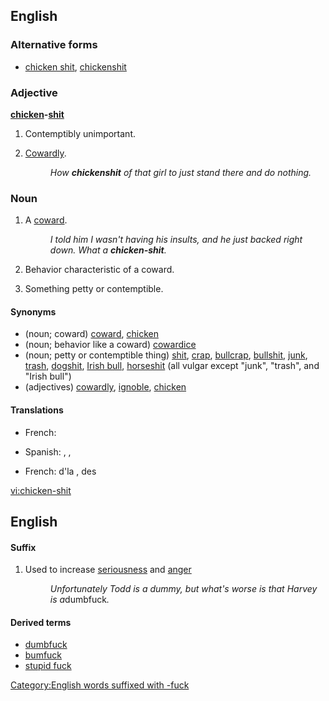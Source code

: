 ==English==

===Alternative forms===
* [[chicken shit]], [[chickenshit]]

===Adjective===
'''[[chicken]]-[[shit]]'''

# {{vulgar|slang}} Contemptibly unimportant.
# {{vulgar|slang}} [[cowardly|Cowardly]].
#: ''How '''chickenshit''' of that girl to just stand there and do nothing.''

===Noun===
{{en-noun|sg=[[chicken]]-[[shit]]}}

# {{vulgar|slang}} A [[coward]].
#: ''I told him I wasn't having his insults, and he just backed right down. What a '''chicken-shit'''.''
# {{vulgar|slang}} Behavior characteristic of a coward.
# {{vulgar|slang}} Something petty or contemptible.

====Synonyms====
* (noun; coward) [[coward]], [[chicken]] {{qualifier|slang}}
* (noun; behavior like a coward) [[cowardice]]
* (noun; petty or contemptible thing) [[shit]], [[crap]], [[bullcrap]], [[bullshit]], [[junk]], [[trash]], [[dogshit]], [[Irish bull]], [[horseshit]] (all vulgar except "junk", "trash", and "Irish bull")
* (adjectives) [[cowardly]], [[ignoble]], [[chicken]] {{qualifier|slang}}

====Translations====
{{trans-top|coward}}
* French: {{t+|fr|poule mouillée|f}}
{{trans-mid}}
* Spanish: {{t|es|cobarde de mierda|m}}, {{t|es|cobarde de mierda |n}}, {{t|es|pozo de semen}}
{{trans-bottom}}
{{trans-top|contemptible thing}}
* French: d'la {{t+|fr|merde|f}}, des {{t+|fr|conneries|f|p}}
{{trans-mid}}
{{trans-bottom}}

[[vi:chicken-shit]]

==English==

====Suffix====
{{infl|en|suffix|sort=fuck}}

# Used to increase [[seriousness]] and [[anger]]
#: ''Unfortunately Todd is a dummy, but what's worse is that Harvey is a ''dumbfuck''.''

====Derived terms====
*[[dumbfuck]]
*[[bumfuck]]
*[[stupid fuck]]

[[Category:English words suffixed with -fuck]]